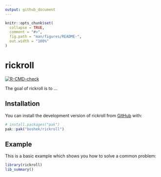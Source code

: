 ```yaml
---
output: github_document
---
```


<!-- README.md is generated from README.Rmd. Please edit that file -->

```r
knitr::opts_chunk$set(
  collapse = TRUE,
  comment = "#>",
  fig.path = "man/figures/README-",
  out.width = "100%"
)
```

# rickroll

<!-- badges: start -->
[![R-CMD-check](https://github.com/boshek/rickroll/actions/workflows/R-CMD-check.yaml/badge.svg)](https://github.com/boshek/rickroll/actions/workflows/R-CMD-check.yaml)
<!-- badges: end -->

The goal of rickroll is to ...

## Installation

You can install the development version of rickroll from [GitHub](https://github.com/) with:

``` r
# install.packages("pak")
pak::pak("boshek/rickroll")
```

## Example

This is a basic example which shows you how to solve a common problem:

```r
library(rickroll)
lib_summary()
```
